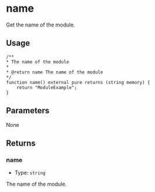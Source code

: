 # name

Get the name of the module.

## Usage

```solidity copy
/**
* The name of the module
*
* @return name The name of the module
*/
function name() external pure returns (string memory) {
    return "ModuleExample";
}
```

## Parameters

None

## Returns

### name

- Type: `string`

The name of the module.
